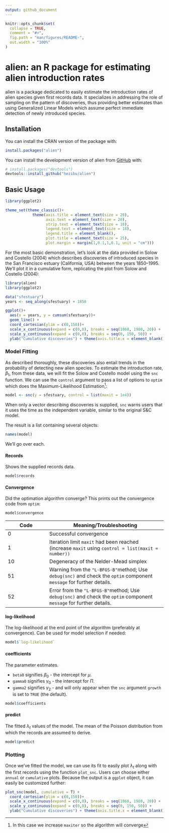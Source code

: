 ```yaml
---
output: github_document
---
```


<!-- README.md is generated from README.Rmd. Please edit that file -->

```r
knitr::opts_chunk$set(
  collapse = TRUE,
  comment = "#>",
  fig.path = "man/figures/README-",
  out.width = "100%"
)
```

# alien: an R package for estimating alien introduction rates

<!-- badges: start -->

<!-- badges: end -->

alien is a package dedicated to easily estimate the introduction rates of alien species given first records data. It specializes in addressing the role of sampling on the pattern of discoveries, thus providing better estimates than using Generalized Linear Models which assume perfect immediate detection of newly introduced species.

## Installation

You can install the CRAN version of the package with:

``` r 
install.packages("alien")
```


You can install the development version of alien from [GitHub](https://github.com/) with:

``` r
# install.packages("devtools")
devtools::install_github("hezibu/alien")
```

## Basic Usage

```r
library(ggplot2)

theme_set(theme_classic()+
            theme(axis.title = element_text(size = 28),
                  axis.text = element_text(size = 20),
                  strip.text = element_text(size = 18),
                  legend.text = element_text(size = 18),
                  legend.title = element_blank(),
                  plot.title = element_text(size = 25),
                  plot.margin = margin(1,0.1,1,0.1, unit = "cm")))
```

For the most basic demonstration, let's look at the data provided in Solow and Costello (2004) which describes discoveries of introduced species in the San Francisco estuary (California, USA) between the years 1850--1995. We'll plot it in a cumulative form, replicating the plot from Solow and Costello (2004):

```r
library(alien)
library(ggplot2)

data("sfestuary")
years <- seq_along(sfestuary) + 1850

ggplot()+
  aes(x = years, y = cumsum(sfestuary))+
  geom_line() + 
  coord_cartesian(ylim = c(0,150))+
  scale_x_continuous(expand = c(0,0), breaks = seq(1860, 1980, 20)) + 
  scale_y_continuous(expand = c(0,0), breaks = seq(0, 150, 50)) + 
  ylab("Cumulative discoveries") + theme(axis.title.x = element_blank())

```

### Model Fitting

As described thoroughly, these discoveries also entail trends in the probability of detecting new alien species. To estimate the introduction rate, ${\beta_1}$, from these data, we will fit the Solow and Costello model using the `snc` function. We can use the `control` argument to pass a list of options to `optim` which does the Maximum-Likelihood Estimation[^1]:

[^1]: In this case we increase `maxiter` so the algorithm will converge

```r
model <- snc(y = sfestuary, control = list(maxit = 1e4))
```

When only a vector describing discoveries is supplied, `snc` warns users that it uses the time as the independent variable, similar to the original S&C model.

The result is a list containing several objects:

```r
names(model)
```

We'll go over each.

#### Records

Shows the supplied records data.

```r
model$records
```

#### Convergence

Did the optimation algorithm converge? This prints out the convergence code from `optim`:

```r
model$convergence
```

| Code | Meaning/Troubleshooting                                                                                              |
|-------------------|-----------------------------------------------------|
| 0    | Successful convergence                                                                                               |
| 1    | Iteration limit `maxit` had been reached (increase `maxit` using `control = list(maxit = number))`                   |
| 10   | Degeneracy of the Nelder-Mead simplex                                                                                |
| 51   | Warning from the `"L-BFGS-B"`method; Use `debug(snc)` and check the `optim` component `message` for further details. |
| 52   | Error from the `"L-BFGS-B"`method; Use `debug(snc)` and check the `optim` component `message` for further details.   |

#### log-likelihood

The log-likelihood at the end point of the algorithm (preferably at convergence). Can be used for model selection if needed:

```r
model$`log-likelihood`
```

#### coefficients

The parameter estimates.

- `beta0` signifies ${\beta_0}$ - the intercept for ${\mu}$.
- `gamma0` signifies ${\gamma_0}$ - the intercept for ${\Pi}$.
- `gamma2` signifies ${\gamma_2}$ - and will only appear when the `snc` argument `growth` is set to `TRUE` (the default).

```r
model$coefficients
```

#### predict

The fitted ${\lambda_t}$ values of the model. The mean of the Poisson distribution from which the records are assumed to derive.

```r
model$predict
```

### Plotting

Once we've fitted the model, we can use its fit to easily plot ${\lambda_t}$ along with the first records using the function `plot_snc`. Users can choose either `annual` or `cumulative` plots. Because the output is a `ggplot` object, it can easily be customized further:

```r

plot_snc(model, cumulative = T) +
  coord_cartesian(ylim = c(0,150))+
  scale_x_continuous(expand = c(0,0), breaks = seq(1860, 1980, 20)) + 
  scale_y_continuous(expand = c(0,0), breaks = seq(0, 150, 50)) + 
  ylab("Cumulative discoveries") + theme(axis.title.x = element_blank())

```

